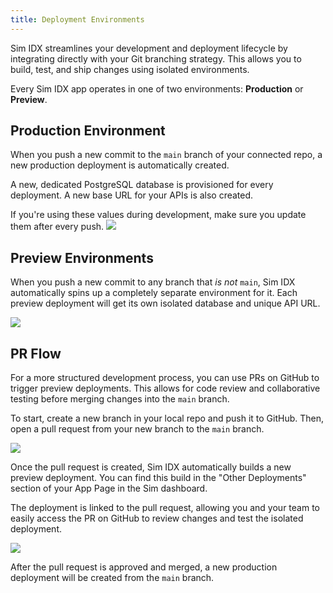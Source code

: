 ```yaml
---
title: Deployment Environments
---
```


Sim IDX streamlines your development and deployment lifecycle by integrating directly with your Git branching strategy.
This allows you to build, test, and ship changes using isolated environments.

Every Sim IDX app operates in one of two environments: **Production** or **Preview**.

## Production Environment

When you push a new commit to the `main` branch of your connected repo, a new production deployment is automatically created.

A new, dedicated PostgreSQL database is provisioned for every deployment.
A new base URL for your APIs is also created.

<Note>
If you're using these values during development, make sure you update them after every push.
</Note>

<Frame caption="The Current Deployment section of your App Page represents your latest production deployment.">
  <img src="/images/idx/deployment/current-deployment.png" />
</Frame>

## Preview Environments

When you push a new commit to any branch that _is not_ `main`, Sim IDX automatically spins up a completely separate environment for it.
Each preview deployment will get its own isolated database and unique API URL.

<Frame caption="The Other Deployments section of your App Page is where you can find preview deployments.">
  <img src="/images/idx/deployment/other-deployments.png" />
</Frame>

## PR Flow

For a more structured development process, you can use PRs on GitHub to trigger preview deployments.
This allows for code review and collaborative testing before merging changes into the `main` branch.

To start, create a new branch in your local repo and push it to GitHub.
Then, open a pull request from your new branch to the `main` branch.

<Frame caption="Open a new pull request on GitHub">
  <img src="/images/idx/deployment/new-pr-on-github.png" />
</Frame>

Once the pull request is created, Sim IDX automatically builds a new preview deployment.
You can find this build in the "Other Deployments" section of your App Page in the Sim dashboard.

The deployment is linked to the pull request, allowing you and your team to easily access the PR on GitHub to review changes and test the isolated deployment.

<Frame caption="The PR link in the deployment details.">
  <img src="/images/idx/deployment/pr-other-deployment-sim-idx.png" />
</Frame>

After the pull request is approved and merged, a new production deployment will be created from the `main` branch.
